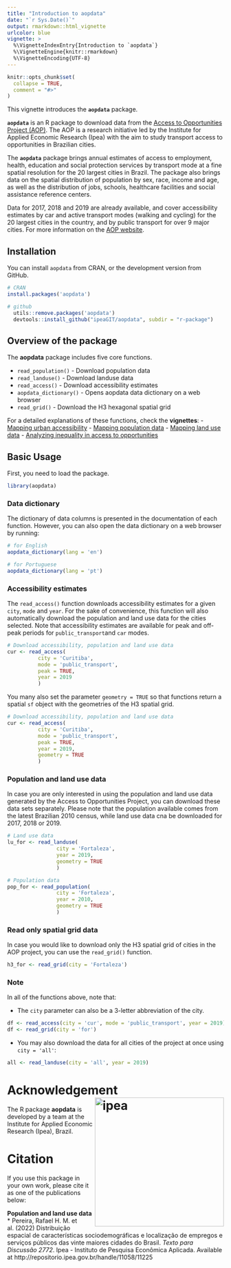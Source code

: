 ```yaml
---
title: "Introduction to aopdata"
date: "`r Sys.Date()`"
output: rmarkdown::html_vignette
urlcolor: blue
vignette: >
  %\VignetteIndexEntry{Introduction to `aopdata`}
  %\VignetteEngine{knitr::rmarkdown}
  %\VignetteEncoding{UTF-8}
---
```

  
```r
knitr::opts_chunk$set(
  collapse = TRUE,
  comment = "#>"
)
```

This vignette introduces the **`aopdata`** package.

**`aopdata`** is an R package to download data from the [Access to Opportunities Project (AOP)](https://www.ipea.gov.br/acessooportunidades/en/). The AOP is a research initiative led by the Institute for Applied Economic Research (Ipea) with the aim to study transport access to opportunities in Brazilian cities. 

The **`aopdata`** package brings annual estimates of access to employment, health, education and social protection services by transport mode at a fine spatial resolution for the 20 largest cities in Brazil. The package also brings  data on the spatial distribution of population by sex, race, income and age, as well as the distribution of jobs, schools, healthcare facilities and social assistance reference centers.

Data for 2017, 2018 and 2019 are already available, and cover accessibility estimates by car and active transport modes (walking and cycling) for the 20 largest cities in the country, and by public transport for over 9 major cities. For more information on the [AOP website](https://www.ipea.gov.br/acessooportunidades/en/).


## Installation

You can install `aopdata` from CRAN, or the development version from GitHub.

```r
# CRAN
install.packages('aopdata')

# github
  utils::remove.packages('aopdata')
  devtools::install_github("ipeaGIT/aopdata", subdir = "r-package")

```

## Overview of the package
The **aopdata** package includes five core functions.

- `read_population()` - Download population data
- `read_landuse()` - Download landuse data
- `read_access()` - Download accessibility estimates
- `aopdata_dictionary()` - Opens aopdata data dictionary on a web browser
- `read_grid()` - Download the H3 hexagonal spatial grid

For a detailed explanations of these functions, check the **vignettes**:
- [Mapping urban accessibility](access_maps.html)
- [Mapping population data](population_maps.html)
- [Mapping land use data](landuse_maps.html)
- [Analyzing inequality in access to opportunities](access_inequality.html)

## Basic Usage

First, you need to load the package.
```r
library(aopdata)

```

### Data dictionary

The dictionary of data columns is presented in the documentation of each function. However, you can also open the data dictionary on a web browser by running:

```r
# for English
aopdata_dictionary(lang = 'en')

# for Portuguese
aopdata_dictionary(lang = 'pt')
```



### Accessibility estimates

The `read_access()` function downloads accessibility estimates for a given `city`, `mode` and `year`. For the sake of convenience, this function will also automatically download the population and land use data for the cities selected. Note that accessibility estimates are available for peak and off-peak periods for `public_transport`and `car` modes.

```r
# Download accessibility, population and land use data
cur <- read_access(
          city = 'Curitiba', 
          mode = 'public_transport', 
          peak = TRUE,
          year = 2019
          )
```

You many also set the parameter `geometry = TRUE` so that functions return a spatial `sf` object with the geometries of the H3 spatial grid.

```r
# Download accessibility, population and land use data
cur <- read_access(
          city = 'Curitiba', 
          mode = 'public_transport', 
          peak = TRUE,
          year = 2019,
          geometry = TRUE
          )
```


### Population and land use data

In case you are only interested in using the population and land use data generated by the Access to Opportunities Project, you can download these data sets separately. Please note that the population available comes from the latest Brazilian 2010 census, while land use data cna be downloaded for 2017, 2018 or 2019.

```r
# Land use data
lu_for <- read_landuse(
                city = 'Fortaleza', 
                year = 2019,
                geometry = TRUE
                )

# Population data
pop_for <- read_population(
                city = 'Fortaleza', 
                year = 2010,
                geometry = TRUE
                )
```

### Read only spatial grid data

In case you would like to download only the H3 spatial grid of cities in the AOP project, you can use the `read_grid()` function.

```r
h3_for <- read_grid(city = 'Fortaleza')

```

### Note
In all of the functions above, note that:

- The `city` parameter can also be a 3-letter abbreviation of the city.
```r
df <- read_access(city = 'cur', mode = 'public_transport', year = 2019)
df <- read_grid(city = 'for')
```
- You may also download the data for all cities of the project at once using `city = 'all'`:
```r
all <- read_landuse(city = 'all', year = 2019)

```

# Acknowledgement <img align="right" src="https://github.com/ipeaGIT/aopdata/blob/main/r-package/man/figures/ipea_logo.png?raw=true" alt="ipea" width="300">

The R package **aopdata** is developed by a team at the Institute for Applied Economic Research (Ipea), Brazil.

# Citation 

If you use this package in your own work, please cite it as one of the publications below:

**Population and land use data**
* Pereira, Rafael H. M. et al. (2022) Distribuição espacial de características sociodemográficas e localização de empregos e serviços públicos das vinte maiores cidades do Brasil. *Texto para Discussão 2772*. Ipea - Instituto de Pesquisa Econômica Aplicada. Available at http://repositorio.ipea.gov.br/handle/11058/11225

